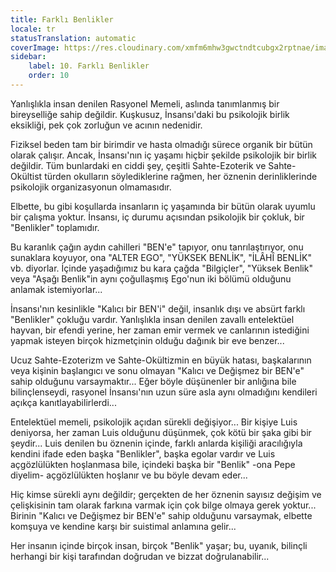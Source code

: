 ```yaml
---
title: Farklı Benlikler
locale: tr
statusTranslation: automatic
coverImage: https://res.cloudinary.com/xmfm6mhw3gwctndtcubgx2rptnae/image/upload/v1740468922/small_cover_tratado_de_psicologia_revolucionaria_a4c0dca4e0.webp
sidebar:
    label: 10. Farklı Benlikler
    order: 10
---
```

Yanlışlıkla insan denilen Rasyonel Memeli, aslında tanımlanmış bir bireyselliğe sahip değildir. Kuşkusuz, İnsansı'daki bu psikolojik birlik eksikliği, pek çok zorluğun ve acının nedenidir.

Fiziksel beden tam bir birimdir ve hasta olmadığı sürece organik bir bütün olarak çalışır. Ancak, İnsansı'nın iç yaşamı hiçbir şekilde psikolojik bir birlik değildir. Tüm bunlardaki en ciddi şey, çeşitli Sahte-Ezoterik ve Sahte-Okültist türden okulların söylediklerine rağmen, her öznenin derinliklerinde psikolojik organizasyonun olmamasıdır.

Elbette, bu gibi koşullarda insanların iç yaşamında bir bütün olarak uyumlu bir çalışma yoktur. İnsansı, iç durumu açısından psikolojik bir çokluk, bir "Benlikler" toplamıdır.

Bu karanlık çağın aydın cahilleri "BEN'e" tapıyor, onu tanrılaştırıyor, onu sunaklara koyuyor, ona "ALTER EGO", "YÜKSEK BENLİK", "İLÂHÎ BENLİK" vb. diyorlar. İçinde yaşadığımız bu kara çağda "Bilgiçler", "Yüksek Benlik" veya "Aşağı Benlik"in aynı çoğullaşmış Ego'nun iki bölümü olduğunu anlamak istemiyorlar...

İnsansı'nın kesinlikle "Kalıcı bir BEN'i" değil, insanlık dışı ve absürt farklı "Benlikler" çokluğu vardır. Yanlışlıkla insan denilen zavallı entelektüel hayvan, bir efendi yerine, her zaman emir vermek ve canlarının istediğini yapmak isteyen birçok hizmetçinin olduğu dağınık bir eve benzer...

Ucuz Sahte-Ezoterizm ve Sahte-Okültizmin en büyük hatası, başkalarının veya kişinin başlangıcı ve sonu olmayan "Kalıcı ve Değişmez bir BEN'e" sahip olduğunu varsaymaktır... Eğer böyle düşünenler bir anlığına bile bilinçlenseydi, rasyonel İnsansı'nın uzun süre asla aynı olmadığını kendileri açıkça kanıtlayabilirlerdi...

Entelektüel memeli, psikolojik açıdan sürekli değişiyor... Bir kişiye Luis deniyorsa, her zaman Luis olduğunu düşünmek, çok kötü bir şaka gibi bir şeydir... Luis denilen bu öznenin içinde, farklı anlarda kişiliği aracılığıyla kendini ifade eden başka "Benlikler", başka egolar vardır ve Luis açgözlülükten hoşlanmasa bile, içindeki başka bir "Benlik" -ona Pepe diyelim- açgözlülükten hoşlanır ve bu böyle devam eder...

Hiç kimse sürekli aynı değildir; gerçekten de her öznenin sayısız değişim ve çelişkisinin tam olarak farkına varmak için çok bilge olmaya gerek yoktur... Birinin "Kalıcı ve Değişmez bir BEN'e" sahip olduğunu varsaymak, elbette komşuya ve kendine karşı bir suistimal anlamına gelir...

Her insanın içinde birçok insan, birçok "Benlik" yaşar; bu, uyanık, bilinçli herhangi bir kişi tarafından doğrudan ve bizzat doğrulanabilir...

